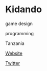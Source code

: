 # Kidando

<Skills>

game design

programming

</Skills>

<Location>

Tanzania

</Location>

<Personal>

[Website](http://kidando.net)

[Twitter](https://twitter.com/Kidando)

</Personal>


